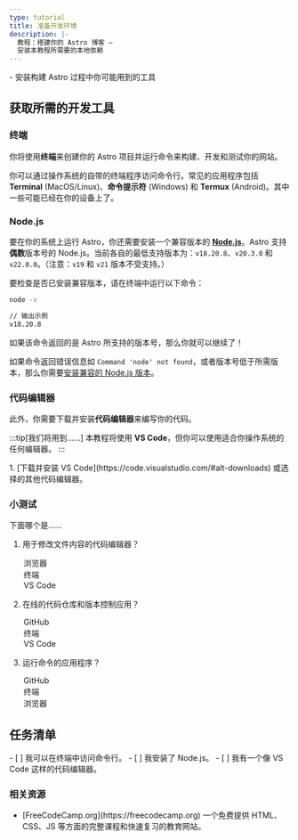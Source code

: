 ```yaml
---
type: tutorial
title: 准备开发环境
description: |-
  教程：搭建你的 Astro 博客 —
  安装本教程所需要的本地依赖
---
```


<PreCheck>
  - 安装构建 Astro 过程中你可能用到的工具
</PreCheck>

## 获取所需的开发工具

### 终端

你将使用**终端**来创建你的 Astro 项目并运行命令来构建、开发和测试你的网站。

你可以通过操作系统的自带的终端程序访问命令行。常见的应用程序包括 **Terminal** (MacOS/Linux)、**命令提示符** (Windows) 和 **Termux** (Android)。其中一些可能已经在你的设备上了。

### Node.js

要在你的系统上运行 Astro，你还需要安装一个兼容版本的 [**Node.js**](https://nodejs.org/)。Astro 支持**偶数**版本号的 Node.js。当前各自的最低支持版本为：`v18.20.8`、`v20.3.0` 和 `v22.0.0`。（注意：`v19` 和 `v21` 版本不受支持。）

要检查是否已安装兼容版本，请在终端中运行以下命令：

```sh
node -v

// 输出示例
v18.20.8
```

如果该命令返回的是 Astro 所支持的版本号，那么你就可以继续了！

如果命令返回错误信息如 `Command 'node' not found`，或者版本号低于所需版本，那么你需要[安装兼容的 Node.js 版本](https://docs.npmjs.com/downloading-and-installing-node-js-and-npm)。

### 代码编辑器

此外，你需要下载并安装**代码编辑器**来编写你的代码。

:::tip[我们将用到……]
本教程将使用 **VS Code**，但你可以使用适合你操作系统的任何编辑器。
:::

<Steps>
1. [下载并安装 VS Code](https://code.visualstudio.com/#alt-downloads) 或选择的其他代码编辑器。
</Steps>

<Box icon="question-mark">

### 小测试

下面哪个是……
1. 用于修改文件内容的代码编辑器？

    <MultipleChoice>
      <Option>
        浏览器
      </Option>
      <Option>
        终端
      </Option>
      <Option isCorrect>
        VS Code
      </Option>
    </MultipleChoice>

2. 在线的代码仓库和版本控制应用？

    <MultipleChoice>
      <Option isCorrect>
        GitHub
      </Option>
      <Option>
        终端
      </Option>
      <Option>
        VS Code
      </Option>
    </MultipleChoice>

3. 运行命令的应用程序？
    <MultipleChoice>
      <Option>
        GitHub
      </Option>
      <Option isCorrect>
        终端
      </Option>
      <Option>
        浏览器
      </Option>
    </MultipleChoice>

</Box>

<Box icon="check-list">

## 任务清单

<Checklist>
- [ ] 我可以在终端中访问命令行。
- [ ] 我安装了 Node.js。
- [ ] 我有一个像 VS Code 这样的代码编辑器。
</Checklist>
</Box>

### 相关资源

- <p>[FreeCodeCamp.org](https://freecodecamp.org) <Badge class="neutral-badge" text="外部链接" /> 一个免费提供 HTML、CSS、JS 等方面的完整课程和快速复习的教育网站。</p >
